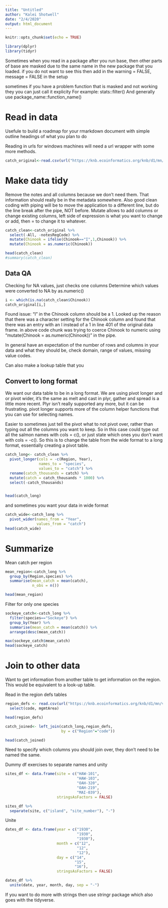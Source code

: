 ```yaml
---
title: "Untitled"
author: "Kalei Shotwell"
date: "2/4/2020"
output: html_document
---
```


```r
knitr::opts_chunk$set(echo = TRUE)
```

```r
library(dplyr)
library(tidyr)
```
Sometimes when you read in a package after you run base, then other parts of base are masked due to the same name in the new package that you loaded. if you do not want to see this then add in the warning = FALSE, message = FALSE in the setup

sometimes if you have a problem function that is masked and not working they you can just call it explicity
For example: stats::filter()
And generally use package_name::function_name()

# Read in data

Usefule to build a roadmap for your rmarkdown document with simple outline headings of what you plan to do

Reading in urls for windows machines will need a url wrapper with some more methods. 

```r
catch_original<-read.csv(url("https://knb.ecoinformatics.org/knb/d1/mn/v2/object/df35b.302.1", method = "libcurl"), stringsAsFactors = FALSE)
```

# Make data tidy

Remove the notes and all columns because we don't need them. That information should really be in the metadata somewhere. Also good clean coding with piping will be to move the application to a different line, but do the line break after the pipe, NOT before.
Mutate allows to add columns or change existing columns, left side of expression is what you want to change or add, then = to change it to whatever.

```r
catch_clean<-catch_original %>% 
  select(-All, -notesRegCode) %>% 
  mutate(Chinook = ifelse(Chinook=="I",1,Chinook)) %>% 
  mutate(Chinook = as.numeric(Chinook))

head(catch_clean)
#summary(catch_clean)

```

## Data QA

Checking for NA values, just checks one columns
Determine which values were converted to NA by as.numeric()

```r
i <- which(is.na(catch_clean$Chinook))
catch_original[i,]
```
Found issue: "I" in the Chinook column should be a 1. Looked up the reason that there was a character setting for the Chinook column and found that there was an entry with an I instead of a 1 in line 401 of the original data frame. in above code chunk was trying to coerce Chinook to numeric using "mutate(Chinook = as.numeric(Chinook))" in the pipe. 

In general have an expectation of the number of rows and columns in your data and what they should be, check domain, range of values, missing value codes. 

Can also make a lookup table that you 

## Convert to long format

We want our data table to be in a long format. We are using pivot longer and or pivot wider, it's the same as melt and cast in plyr, gather and spread is a little more recent. Plyr isn't really supported any more, but it can be frustrating. pivot longer supports more of the column helper functions that you can use for selecting names. 

Easier to sometimes just tell the pivot what to not pivot over, rather than typing out all the columns you want to keep. So in this case could type out all the salmon names with cols = c(), or just state which ones you don't want with cols = -c(). So this is to change the table from the wide format to a long format, essentially creating a pivot table. 

```r
catch_long<- catch_clean %>% 
  pivot_longer(cols = -c(Region, Year), 
               names_to = "species", 
               values_to = "catch") %>% 
  rename(catch_thousands = catch) %>% 
  mutate(catch = catch_thousands * 1000) %>% 
  select(-catch_thousands)


head(catch_long)
```

and sometimes you want your data in wide format

```r
catch_wide<-catch_long %>% 
  pivot_wider(names_from = "Year", 
              values_from = "catch")
head(catch_wide)
```

# Summarize

Mean catch per region

```r
mean_region<-catch_long %>% 
  group_by(Region,species) %>% 
  summarise(mean_catch = mean(catch), 
            n_obs = n())

head(mean_region)
```

Filter for only one species

```r
sockeye_catch<-catch_long %>% 
  filter(species=="Sockeye") %>% 
  group_by(Year) %>% 
  summarise(mean_catch = mean(catch)) %>% 
  arrange(desc(mean_catch))

max(sockeye_catch$mean_catch)
head(sockeye_catch)
```

# Join to other data
Want to get information from another table to get information on the region. This would be equivalent to a look-up table. 

Read in the region defs tables

```r
region_defs <- read.csv(url("https://knb.ecoinformatics.org/knb/d1/mn/v2/object/df35b.303.1",method = "libcurl"),stringsAsFactors = FALSE) %>% 
  select(code, mgmtArea)

head(region_defs)
```

```r
catch_joined<- left_join(catch_long,region_defs, 
                         by = c("Region"="code"))

head(catch_joined)
```

Need to specify which columns you should join over, they don't need to be named the same. 

Dummy df exercises to separate names and unity
```r
sites_df <- data.frame(site = c("HAW-101",
                                "HAW-103",
                                "OAH-320",
                                "OAH-219",
                                "MAI-039"),
                       stringsAsFactors = FALSE)

sites_df %>% 
  separate(site, c("island", "site_number"), "-")

```

Unite

```r
dates_df <- data.frame(year = c("1930",
                                "1930",
                                "1930"),
                       month = c("12",
                                "12",
                                "12"),
                       day = c("14",
                               "15",
                               "16"),
                       stringsAsFactors = FALSE)

dates_df %>% 
  unite(date, year, month, day, sep = "-")

```

If you want to do more with strings then use stringr package which also goes with the tidyverse. 

